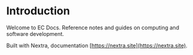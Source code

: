 # Introduction

Welcome to EC Docs.  Reference notes and guides on computing and software development.

Built with Nextra, documentation [https://nextra.site](https://nextra.site).
